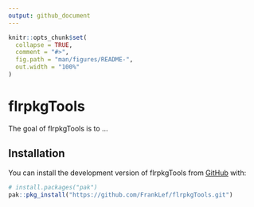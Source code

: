 ```yaml
---
output: github_document
---
```


<!-- README.md is generated from README.Rmd. Please edit that file -->

```r
knitr::opts_chunk$set(
  collapse = TRUE,
  comment = "#>",
  fig.path = "man/figures/README-",
  out.width = "100%"
)
```

# flrpkgTools

<!-- badges: start -->
<!-- badges: end -->

The goal of flrpkgTools is to ...

## Installation

You can install the development version of flrpkgTools from [GitHub](https://github.com/) with:

``` r
# install.packages("pak")
pak::pkg_install("https://github.com/FrankLef/flrpkgTools.git")
```

